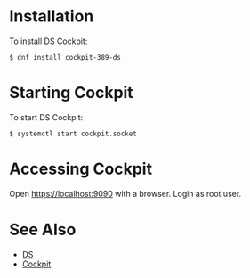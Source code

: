 = Installation =

To install DS Cockpit:

<pre>
$ dnf install cockpit-389-ds
</pre>

= Starting Cockpit =

To start DS Cockpit:

<pre>
$ systemctl start cockpit.socket
</pre>

= Accessing Cockpit =

Open https://localhost:9090 with a browser. Login as root user.

= See Also =

* [[DS]]
* [[Cockpit]]